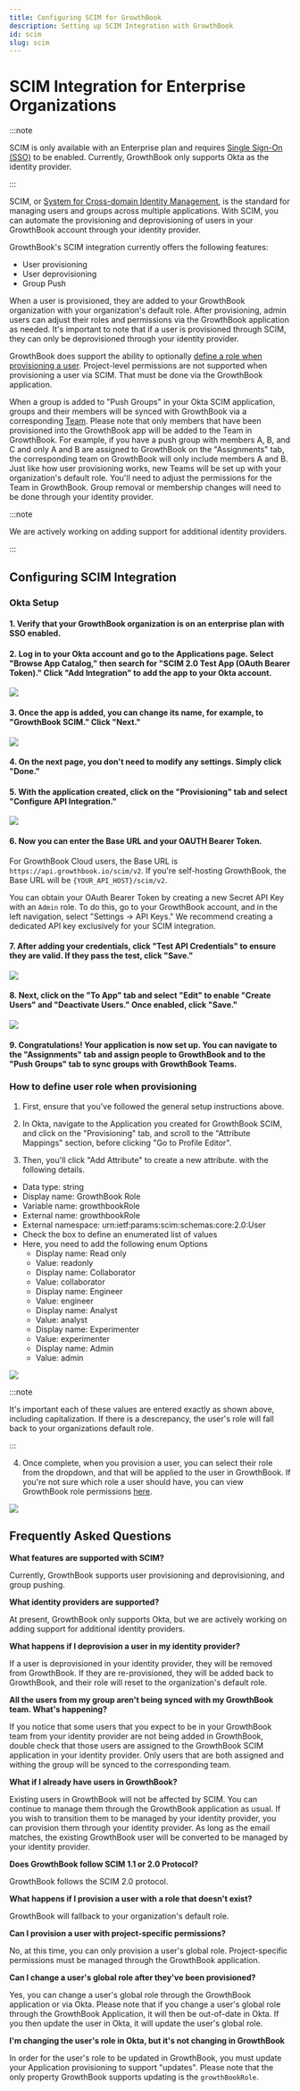 ```yaml
---
title: Configuring SCIM for GrowthBook
description: Setting up SCIM Integration with GrowthBook
id: scim
slug: scim
---
```


# SCIM Integration for Enterprise Organizations

:::note

SCIM is only available with an Enterprise plan and requires [Single Sign-On (SSO)](https://docs.growthbook.io/sso) to be enabled. Currently, GrowthBook only supports Okta as the identity provider.

:::

SCIM, or [System for Cross-domain Identity Management](https://scim.cloud/), is the standard for managing users and groups across multiple applications. With SCIM, you can automate the provisioning and deprovisioning of users in your GrowthBook account through your identity provider.

GrowthBook's SCIM integration currently offers the following features:

- User provisioning
- User deprovisioning
- Group Push

When a user is provisioned, they are added to your GrowthBook organization with your organization's default role. After provisioning, admin users can adjust their roles and permissions via the GrowthBook application as needed. It's important to note that if a user is provisioned through SCIM, they can only be deprovisioned through your identity provider.

GrowthBook does support the ability to optionally [define a role when provisioning a user](#how-to-define-user-role-when-provisioning). Project-level permissions are not supported when provisioning a user via SCIM. That must be done via the GrowthBook application.

When a group is added to "Push Groups" in your Okta SCIM application, groups and their members will be synced with GrowthBook via a corresponding [Team](https://docs.growthbook.io/account/user-permissions). Please note that only members that have been provisioned into the GrowthBook app will be added to the Team in GrowthBook. For example, if you have a push group with members A, B, and C and only A and B are assigned to GrowthBook on the "Assignments" tab, the corresponding team on GrowthBook will only include members A and B. Just like how user provisioning works, new Teams will be set up with your organization's default role. You'll need to adjust the permissions for the Team in GrowthBook. Group removal or membership changes will need to be done through your identity provider.

:::note

We are actively working on adding support for additional identity providers.

:::

## Configuring SCIM Integration

### Okta Setup

#### 1. Verify that your GrowthBook organization is on an enterprise plan with SSO enabled.

#### 2. Log in to your Okta account and go to the Applications page. Select "Browse App Catalog," then search for "SCIM 2.0 Test App (OAuth Bearer Token)." Click "Add Integration" to add the app to your Okta account.

![](../../static/images/integrations/scim/GrowthBook-SCIM-Add-Okta-Integration.png)

#### 3. Once the app is added, you can change its name, for example, to "GrowthBook SCIM." Click "Next."

![](../../static/images/integrations/scim/GrowthBook-SCIM-Add-Name.png)

#### 4. On the next page, you don't need to modify any settings. Simply click "Done."

#### 5. With the application created, click on the "Provisioning" tab and select "Configure API Integration."

![](../../static/images/integrations/scim/GrowthBook-SCIM-Enable-API-Integration.png)

#### 6. Now you can enter the Base URL and your OAUTH Bearer Token.

For GrowthBook Cloud users, the Base URL is `https://api.growthbook.io/scim/v2`. If you're self-hosting GrowthBook, the Base URL will be `{YOUR_API_HOST}/scim/v2`.

You can obtain your OAuth Bearer Token by creating a new Secret API Key with an `Admin` role. To do this, go to your GrowthBook account, and in the left navigation, select "Settings → API Keys." We recommend creating a dedicated API key exclusively for your SCIM integration.

#### 7. After adding your credentials, click "Test API Credentials" to ensure they are valid. If they pass the test, click "Save."

![](../../static/images/integrations/scim/GrowthBook-SCIM-Add-Credentials.png)

#### 8. Next, click on the "To App" tab and select "Edit" to enable "Create Users" and "Deactivate Users." Once enabled, click "Save."

![](../../static/images/integrations/scim/GrowthBook-SCIM-Configure-Options.png)

#### 9. Congratulations! Your application is now set up. You can navigate to the "Assignments" tab and assign people to GrowthBook and to the "Push Groups" tab to sync groups with GrowthBook Teams.

### How to define user role when provisioning

1. First, ensure that you've followed the general setup instructions above.

2. In Okta, navigate to the Application you created for GrowthBook SCIM, and click on the "Provisioning" tab, and scroll to the "Attribute Mappings" section, before clicking "Go to Profile Editor".

3. Then, you'll click "Add Attribute" to create a new attribute. with the following details.

- Data type: string
- Display name: GrowthBook Role
- Variable name: growthbookRole
- External name: growthbookRole
- External namespace: urn:ietf:params:scim:schemas:core:2.0:User
- Check the box to define an enumerated list of values
- Here, you need to add the following enum Options
  - Display name: Read only
  - Value: readonly
  - Display name: Collaborator
  - Value: collaborator
  - Display name: Engineer
  - Value: engineer
  - Display name: Analyst
  - Value: analyst
  - Display name: Experimenter
  - Value: experimenter
  - Display name: Admin
  - Value: admin

![](../../static/images/integrations/scim/GrowthBook-SCIM-Define-Role-Attribute.png)

:::note

It's important each of these values are entered exactly as shown above, including capitalization. If there is a descrepancy, the user's role will fall back to your organizations default role.

:::

4. Once complete, when you provision a user, you can select their role from the dropdown, and that will be applied to the user in GrowthBook. If you're not sure which role a user should have, you can view GrowthBook role permissions [here](https://docs.growthbook.io/account/user-permissions).

![](../../static/images/integrations/scim/GrowthBook-SCIM-Define-User-Role.png)

## Frequently Asked Questions

**What features are supported with SCIM?**

Currently, GrowthBook supports user provisioning and deprovisioning, and group pushing.

**What identity providers are supported?**

At present, GrowthBook only supports Okta, but we are actively working on adding support for additional identity providers.

**What happens if I deprovision a user in my identity provider?**

If a user is deprovisioned in your identity provider, they will be removed from GrowthBook. If they are re-provisioned, they will be added back to GrowthBook, and their role will reset to the organization's default role.

**All the users from my group aren't being synced with my GrowthBook team. What's happening?**

If you notice that some users that you expect to be in your GrowthBook team from your identity provider are not being added in GrowthBook, double check that those users are assigned to the GrowthBook SCIM application in your identity provider. Only users that are both assigned and withing the group will be synced to the corresponding team.

**What if I already have users in GrowthBook?**

Existing users in GrowthBook will not be affected by SCIM. You can continue to manage them through the GrowthBook application as usual. If you wish to transition them to be managed by your identity provider, you can provision them through your identity provider. As long as the email matches, the existing GrowthBook user will be converted to be managed by your identity provider.

**Does GrowthBook follow SCIM 1.1 or 2.0 Protocol?**

GrowthBook follows the SCIM 2.0 protocol.

**What happens if I provision a user with a role that doesn't exist?**

GrowthBook will fallback to your organization's default role.

**Can I provision a user with project-specific permissions?**

No, at this time, you can only provision a user's global role. Project-specific permissions must be managed through the GrowthBook application.

**Can I change a user's global role after they've been provisioned?**

Yes, you can change a user's global role through the GrowthBook application or via Okta. Please note that if you change a user's global role through the GrowthBook Application, it will then be out-of-date in Okta. If you then update the user in Okta, it will update the user's global role.

**I'm changing the user's role in Okta, but it's not changing in GrowthBook**

In order for the user's role to be updated in GrowthBook, you must update your Application provisioning to support "updates". Please note that the only property GrowthBook supports updating is the `growthBookRole`.
